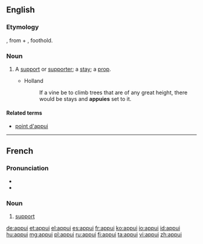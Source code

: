 ==English==

===Etymology===
{{etyl|fr}}, from {{etyl|la}} {{lena}} {{term|ad|lang=la}} + {{term|podium|lang=la}}, foothold.

===Noun===
{{en-noun|pl2=appuies}}

# {{obsolete}} A [[support]] or [[supporter]]; a [[stay]]; a [[prop]].
#* Holland
#*: If a vine be to climb trees that are of any great height, there would be stays and '''appuies''' set to it.

====Related terms====
* [[point d'appui]]

{{Webster 1913}}

----

==French==

===Pronunciation===
* {{IPA|/apɥi/|lang=fr}}
* {{audio|Fr-appui.ogg|audio}}

===Noun===
{{fr-noun|m}}

# [[support]]

[[de:appui]]
[[et:appui]]
[[el:appui]]
[[es:appui]]
[[fr:appui]]
[[ko:appui]]
[[io:appui]]
[[id:appui]]
[[hu:appui]]
[[mg:appui]]
[[pl:appui]]
[[ru:appui]]
[[fi:appui]]
[[ta:appui]]
[[vi:appui]]
[[zh:appui]]